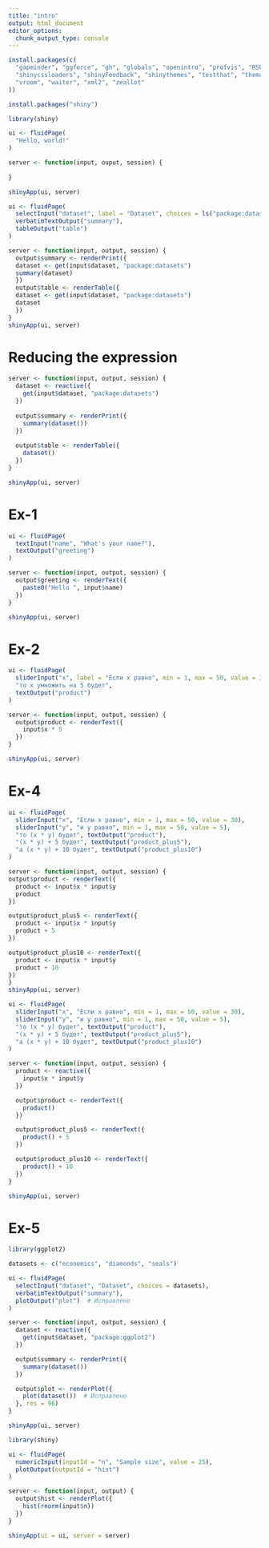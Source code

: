 ```yaml
---
title: "intro"
output: html_document
editor_options: 
  chunk_output_type: console
---
```


```r
install.packages(c(
  "gapminder", "ggforce", "gh", "globals", "openintro", "profvis", "RSQLite", "shiny",
  "shinycssloaders", "shinyFeedback", "shinythemes", "testthat", "thematic", "tidyverse",
  "vroom", "waiter", "xml2", "zeallot"
))

install.packages("shiny")
```

```r
library(shiny)
```

```r
ui <- fluidPage(
  "Hello, world!"
)

server <- function(input, ouput, session) {
  
}

shinyApp(ui, server)
```

```r
ui <- fluidPage(
  selectInput("dataset", label = "Dataset", choices = ls("package:datasets")),
  verbatimTextOutput("summary"),
  tableOutput("table")
)
```

```r
server <- function(input, output, session) {
  output$summary <- renderPrint({
  dataset <- get(input$dataset, "package:datasets")
  summary(dataset)
  })
  output$table <- renderTable({
  dataset <- get(input$dataset, "package:datasets")
  dataset
  })
}
shinyApp(ui, server)
```
# Reducing the expression
```r
server <- function(input, output, session) {
  dataset <- reactive({
    get(input$dataset, "package:datasets")
  })
  
  output$summary <- renderPrint({
    summary(dataset())
  })
  
  output$table <- renderTable({
    dataset()
  })
}

shinyApp(ui, server)
```
# Ex-1
```r
ui <- fluidPage(
  textInput("name", "What's your name?"),
  textOutput("greeting")
)

server <- function(input, output, session) {
  output$greeting <- renderText({
    paste0("Hello ", input$name)
  })
}

shinyApp(ui, server)
```
# Ex-2
```r
ui <- fluidPage(
  sliderInput("x", label = "Если x равно", min = 1, max = 50, value = 30),
  "то x умножить на 5 будет",
  textOutput("product")
)

server <- function(input, output, session) {
  output$product <- renderText({
    input$x * 5
  })
}

shinyApp(ui, server)
```
# Ex-4
```r
ui <- fluidPage(
  sliderInput("x", "Если x равно", min = 1, max = 50, value = 30),
  sliderInput("y", "и y равно", min = 1, max = 50, value = 5),
  "то (x * y) будет", textOutput("product"),
  "(x * y) + 5 будет", textOutput("product_plus5"),
  "а (x * y) + 10 будет", textOutput("product_plus10")
)

server <- function(input, output, session) {
output$product <- renderText({
  product <- input$x * input$y
  product
})

output$product_plus5 <- renderText({
  product <- input$x * input$y
  product + 5
})

output$product_plus10 <- renderText({
  product <- input$x * input$y
  product + 10
})
}
shinyApp(ui, server)
```

```r
ui <- fluidPage(
  sliderInput("x", "Если x равно", min = 1, max = 50, value = 30),
  sliderInput("y", "и y равно", min = 1, max = 50, value = 5),
  "то (x * y) будет", textOutput("product"),
  "(x * y) + 5 будет", textOutput("product_plus5"),
  "а (x * y) + 10 будет", textOutput("product_plus10")
)

server <- function(input, output, session) {
  product <- reactive({
    input$x * input$y
  })

  output$product <- renderText({
    product()
  })

  output$product_plus5 <- renderText({
    product() + 5
  })

  output$product_plus10 <- renderText({
    product() + 10
  })
}

shinyApp(ui, server)
```
# Ex-5
```r
library(ggplot2)

datasets <- c("economics", "diamonds", "seals")

ui <- fluidPage(
  selectInput("dataset", "Dataset", choices = datasets),
  verbatimTextOutput("summary"),
  plotOutput("plot")  # Исправлено
)

server <- function(input, output, session) {
  dataset <- reactive({
    get(input$dataset, "package:ggplot2")
  })

  output$summary <- renderPrint({
    summary(dataset())
  })

  output$plot <- renderPlot({
    plot(dataset())  # Исправлено
  }, res = 96)
}

shinyApp(ui, server)
```

```r
library(shiny)

ui <- fluidPage(
  numericInput(inputId = "n", "Sample size", value = 25),
  plotOutput(outputId = "hist")
)

server <- function(input, output) {
  output$hist <- renderPlot({
    hist(rnorm(input$n))
  })
}

shinyApp(ui = ui, server = server)
```




















